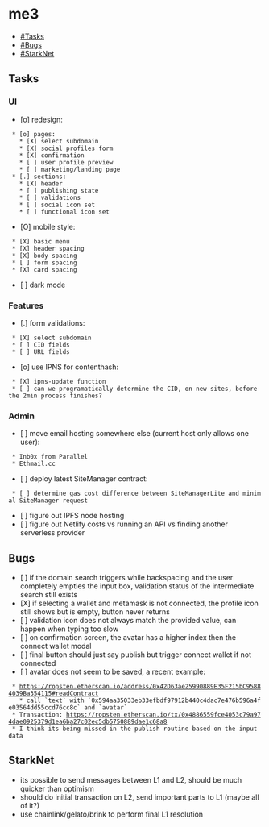 = me3 =

* [[#Tasks]]
* [[#Bugs]]
* [[#StarkNet]]

== Tasks ==

=== UI ===

* [o] redesign:
  * [o] pages:
    * [X] select subdomain
    * [X] social profiles form
    * [X] confirmation
    * [ ] user profile preview
    * [ ] marketing/landing page
  * [.] sections:
    * [X] header
    * [ ] publishing state
    * [ ] validations
    * [ ] social icon set
    * [ ] functional icon set
* [O] mobile style:
  * [X] basic menu
  * [X] header spacing
  * [X] body spacing
  * [ ] form spacing
  * [X] card spacing
* [ ] dark mode

=== Features ===

* [.] form validations:
  * [X] select subdomain
  * [ ] CID fields
  * [ ] URL fields
* [o] use IPNS for contenthash:
  * [X] ipns-update function
  * [ ] can we programatically determine the CID, on new sites, before the 2min process finishes?

=== Admin ===

* [ ] move email hosting somewhere else (current host only allows one user):
  * Inb0x from Parallel
  * Ethmail.cc
* [ ] deploy latest SiteManager contract:
  * [ ] determine gas cost difference between SiteManagerLite and minimal SiteManager request
* [ ] figure out IPFS node hosting
* [ ] figure out Netlify costs vs running an API vs finding another serverless provider

== Bugs ==

* [ ] if the domain search triggers while backspacing and the user completely empties the input box, validation status of the intermediate search still exists
* [X] if selecting a wallet and metamask is not connected, the profile icon still shows but is empty, button never returns
* [ ] validation icon does not always match the provided value, can happen when typing too slow
* [ ] on confirmation screen, the avatar has a higher index then the connect wallet modal
* [ ] final button should just say publish but trigger connect wallet if not connected
* [ ] avatar does not seem to be saved, a recent example:
  * https://ropsten.etherscan.io/address/0x42D63ae25990889E35F215bC95884039Ba354115#readContract
    * call `text` with `0x594aa35033eb33efbdf97912b440c4dac7e476b596a4fe03564dd55ccd76cc8c` and `avatar`
  * Transaction: https://ropsten.etherscan.io/tx/0x4886559fce4053c79a974dae0925379d1ea6ba27c02ec5db5750889dae1c68a8
  * I think its being missed in the publish routine based on the input data

== StarkNet ==

* its possible to send messages between L1 and L2, should be much quicker than optimism
* should do initial transaction on L2, send important parts to L1 (maybe all of it?)
* use chainlink/gelato/brink to perform final L1 resolution
